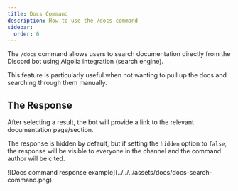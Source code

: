 ```yaml
---
title: Docs Command
description: How to use the /docs command
sidebar:
  order: 6
---
```


The `/docs` command allows users to search documentation directly from the Discord bot using Algolia integration (search engine).

This feature is particularly useful when not wanting to pull up the docs and searching through them manually.

## The Response

After selecting a result, the bot will provide a link to the relevant documentation page/section.

The response is hidden by default, but if setting the `hidden` option to `false`, the response will be visible to everyone in the channel and the command author will be cited.


<ImageWrapper size="sm">
  ![Docs command response example](../../../assets/docs/docs-search-command.png)
</ImageWrapper>
